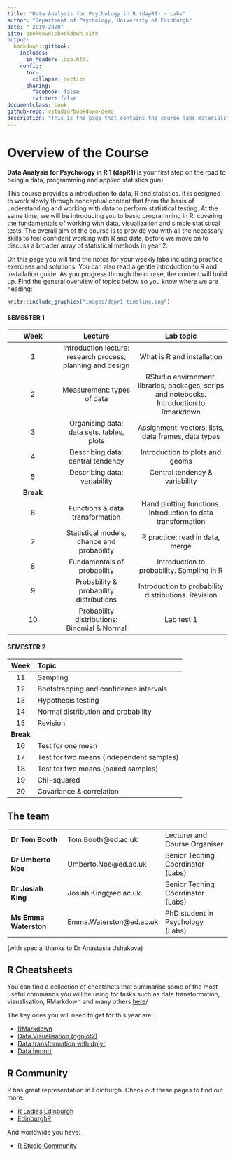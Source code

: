 --- 
title: "Data Analysis for Psychology in R (dapR1) - Labs"
author: "Department of Psychology, University of Edinburgh"
date: " 2019-2020"
site: bookdown::bookdown_site
output: 
  bookdown::gitbook:
    includes:
      in_header: logo.html
    config:
      toc:
        collapse: section
      sharing:
        facebook: false
        twitter: false
documentclass: book
github-repo: rstudio/bookdown-demo
description: "This is the page that contains the course labs materials"
---




# Overview of the Course{-}

**Data Analysis for Psychology in R 1 (dapR1) **is your first step on the road to being a data, programming and applied statistics guru! 

This course provides a introduction to data, R and statistics. It is designed to work slowly through conceptual content that form the basis of understanding and working with data to perform statistical testing. At the same time, we will be introducing you to basic programming in R, covering the fundamentals of working with data, visualization and simple statistical tests. The overall aim of the course is to provide you with all the necessary skills to feel confident working with R and data, before we move on to discuss a broader array of statistical methods in year 2.

On this page you will find the notes for your weekly labs including practice exercises and solutions. You can also read a gentle introduction to R and installation guide. As you progress through the course, the content will build up. Find the general overview of topics below so you know where we are heading:

```{r, echo = FALSE, eval=FALSE}
knitr::include_graphics("images/dapr1 timeline.png")
```


#### SEMESTER 1 {-}

| Week | Lecture | Lab topic |
|:----:|:-------:|:---------:|
| 1 | Introduction lecture: research process, planning and design | What is R and installation |
| 2 | Measurement: types of data | RStudio environment, libraries, packages, scrips and notebooks. Introduction to Rmarkdown |
| 3 | Organising data: data sets, tables, plots | Assignment: vectors, lists, data frames, data types |
| 4 | Describing data: central tendency | Introduction to plots and geoms |
| 5 | Describing data: variability | Central tendency & variability |
| **Break** | |
| 6 | Functions & data transformation | Hand plotting functions. Introduction to data transformation |
| 7 | Statistical models, chance and probability | R practice: read in data, merge |
| 8 | Fundamentals of probability | Introduction to probability. Sampling in R |
| 9 | Probability & probability distributions | Introduction to probability distributions. Revision |
| 10 | Probability distributions: Binomial & Normal | Lab test 1 |


#### SEMESTER 2 {-}


| Week | Topic |
|:----:|:------|
| 11 | Sampling | 
| 12 | Bootstrapping and confidence intervals |
| 13 | Hypothesis testing  | 
| 14 | Normal distribution and probability  | 
| 15 | Revision | 
| **Break** | |
| 16 | Test for one mean | 
| 17 | Test for two means (independent samples) | 
| 18 | Test for two means (paired samples) |
| 19 | Chi-squared |  
| 20 | Covariance & correlation | 






## The team{-}

 |  |  
----------------------| ------------------------| --------------------------
**Dr Tom Booth**      | Tom.Booth@ed.ac.uk      | Lecturer and Course Organiser 
**Dr Umberto Noe**    | Umberto.Noe@ed.ac.uk    | Senior Teching Coordinator (Labs)
**Dr Josiah King**    | Josiah.King@ed.ac.uk    | Senior Teching Coordinator (Labs)
**Ms Emma Waterston** | Emma.Waterston@ed.ac.uk | PhD student in Psychology (Labs)


(with special thanks to Dr Anastasia Ushakova)




## R Cheatsheets{-}
You can find a collection of cheatshets that summarise some of the most useful commands you will be using for tasks such as data transformation, visualisation, RMarkdown and many others [here](https://www.rstudio.com/resources/cheatsheets/)/

The key ones you will need to get for this year are:

- [RMarkdown](https://github.com/rstudio/cheatsheets/raw/master/rmarkdown-2.0.pdf)
- [Data Visualisation (ggplot2)](https://github.com/rstudio/cheatsheets/raw/master/data-visualization-2.1.pdf)
- [Data transformation with dplyr](https://github.com/rstudio/cheatsheets/raw/master/data-transformation.pdf)
- [Data Import](https://github.com/rstudio/cheatsheets/raw/master/data-import.pdf)


## R Community{-}
R has great representation in Edinburgh. Check out these pages to find out more:

- [R Ladies Edinburgh](https://www.meetup.com/rladies-edinburgh/)
- [EdinburghR](http://edinbr.org)

And worldwide you have:

- [R Studio Community](https://community.rstudio.com)


